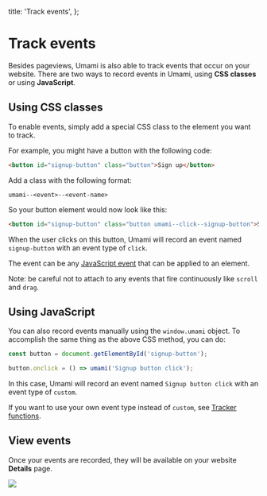   title: 'Track events',
};

# Track events

Besides pageviews, Umami is also able to track events that occur on your website. There are two ways to record
events in Umami, using **CSS classes** or using **JavaScript**.

## Using CSS classes

To enable events, simply add a
special CSS class to the element you want to track.

For example, you might have a button with the following code:

```html
<button id="signup-button" class="button">Sign up</button>
```

Add a class with the following format:

```
umami--<event>--<event-name>
```

So your button element would now look like this:

```html
<button id="signup-button" class="button umami--click--signup-button">Sign up</button>
```

When the user clicks on this button, Umami will record an event named `signup-button` with an event type of `click`.

The event can be any [JavaScript event](https://developer.mozilla.org/en-US/docs/Web/Events) that can be
applied to an element.

Note: be careful not to attach to any events that fire continuously like `scroll` and `drag`.

## Using JavaScript

You can also record events manually using the `window.umami` object. To accomplish the same thing as the above
CSS method, you can do:

```js
const button = document.getElementById('signup-button');

button.onclick = () => umami('Signup button click');
```

In this case, Umami will record an event named `Signup button click` with an event type of `custom`.

If you want to use your own event type instead of `custom`, see [Tracker functions](/docs/tracker-functions).

## View events

Once your events are recorded, they will be available on your website **Details** page.

<img src="/images/v1/events.png" />
